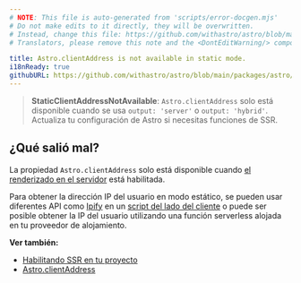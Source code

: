 ```yaml
---
# NOTE: This file is auto-generated from 'scripts/error-docgen.mjs'
# Do not make edits to it directly, they will be overwritten.
# Instead, change this file: https://github.com/withastro/astro/blob/main/packages/astro/src/core/errors/errors-data.ts
# Translators, please remove this note and the <DontEditWarning/> component.

title: Astro.clientAddress is not available in static mode.
i18nReady: true
githubURL: https://github.com/withastro/astro/blob/main/packages/astro/src/core/errors/errors-data.ts
---
```


> **StaticClientAddressNotAvailable**: `Astro.clientAddress` solo está disponible cuando se usa `output: 'server'` o `output: 'hybrid'`. Actualiza tu configuración de Astro si necesitas funciones de SSR.

## ¿Qué salió mal?

La propiedad `Astro.clientAddress` solo está disponible cuando [el renderizado en el servidor](/es/guides/on-demand-rendering/) está habilitada.

Para obtener la dirección IP del usuario en modo estático, se pueden usar diferentes API como [Ipify](https://www.ipify.org/) en un [script del lado del cliente](/es/guides/client-side-scripts/) o puede ser posible obtener la IP del usuario utilizando una función serverless alojada en tu proveedor de alojamiento.

**Ver también:**

-  [Habilitando SSR en tu proyecto](/es/guides/on-demand-rendering/)
-  [Astro.clientAddress](/es/reference/api-reference/#astroclientaddress)
